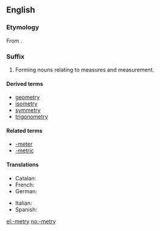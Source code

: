 ==English==

===Etymology===
From {{suffix|-meter|y|lang=en}}.

===Suffix===
{{en-suffix}}

# Forming nouns relating to measures and measurement.

====Derived terms====
{{suffixsee|en}}
* [[geometry]]
* [[isometry]]
* [[symmetry]]
* [[trigonometry]]

====Related terms====
* [[-meter]]
* [[-metric]]

====Translations====
{{trans-top|forming nouns relating to measures and measurement}}
* Catalan: {{t-|ca|-metria|f}}
* French: {{t+|fr|-métrie|f}}
* German: {{t-|de|-metrie}}
{{trans-mid}}
* Italian: {{t+|it|-metria|f}}
* Spanish: {{t+|es|-metría|f}}
{{trans-bottom}}

[[el:-metry]]
[[no:-metry]]